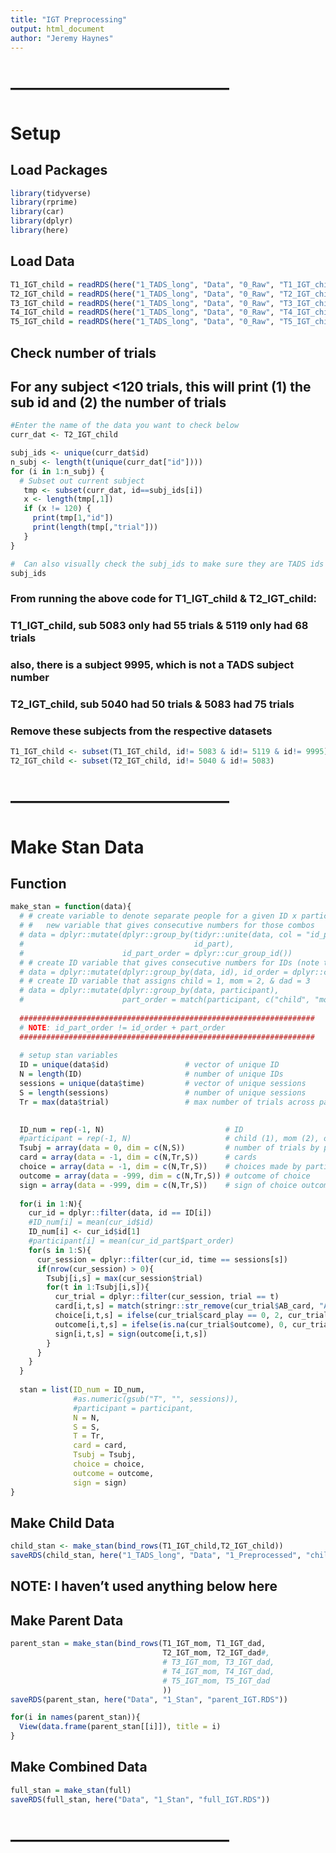 ```yaml
---
title: "IGT Preprocessing"
output: html_document
author: "Jeremy Haynes"
---
```




# --------------------------------------
# Setup
## Load Packages
```r
library(tidyverse)
library(rprime)
library(car)
library(dplyr)
library(here)
```



## Load Data
```r
T1_IGT_child = readRDS(here("1_TADS_long", "Data", "0_Raw", "T1_IGT_child.RDS"))
T2_IGT_child = readRDS(here("1_TADS_long", "Data", "0_Raw", "T2_IGT_child.RDS"))
T3_IGT_child = readRDS(here("1_TADS_long", "Data", "0_Raw", "T3_IGT_child.RDS"))
T4_IGT_child = readRDS(here("1_TADS_long", "Data", "0_Raw", "T4_IGT_child.RDS"))
T5_IGT_child = readRDS(here("1_TADS_long", "Data", "0_Raw", "T5_IGT_child.RDS"))

```


## Check number of trials
## For any subject <120 trials, this will print (1) the sub id and (2) the number of trials 
```r

#Enter the name of the data you want to check below
curr_dat <- T2_IGT_child

subj_ids <- unique(curr_dat$id)
n_subj <- length(t(unique(curr_dat["id"])))
for (i in 1:n_subj) {
  # Subset out current subject
   tmp <- subset(curr_dat, id==subj_ids[i])
   x <- length(tmp[,1])
   if (x != 120) {
     print(tmp[1,"id"])
     print(length(tmp[,"trial"]))
   }
}

#  Can also visually check the subj_ids to make sure they are TADS ids 
subj_ids
```

### From running the above code for T1_IGT_child & T2_IGT_child:

### T1_IGT_child, sub 5083 only had 55 trials & 5119 only had 68 trials
### also, there is a subject 9995, which is not a TADS subject number

### T2_IGT_child, sub 5040 had 50 trials & 5083 had 75 trials

### Remove these subjects from the respective datasets

```r
T1_IGT_child <- subset(T1_IGT_child, id!= 5083 & id!= 5119 & id!= 9995)
T2_IGT_child <- subset(T2_IGT_child, id!= 5040 & id!= 5083)

```


# --------------------------------------
# Make Stan Data
## Function
```r
make_stan = function(data){
  # # create variable to denote separate people for a given ID x participant combo & then another
  # #   new variable that gives consecutive numbers for those combos
  # data = dplyr::mutate(dplyr::group_by(tidyr::unite(data, col = "id_part", c(id, participant), remove = F),
  #                                      id_part),
  #                      id_part_order = dplyr::cur_group_id())
  # # create ID variable that gives consecutive numbers for IDs (note that ID references both child & parent)
  # data = dplyr::mutate(dplyr::group_by(data, id), id_order = dplyr::cur_group_id())
  # # create ID variable that assigns child = 1, mom = 2, & dad = 3
  # data = dplyr::mutate(dplyr::group_by(data, participant),
  #                      part_order = match(participant, c("child", "mom", "dad")[1:3]))
  
  ##################################################################
  # NOTE: id_part_order != id_order + part_order
  ##################################################################
  
  # setup stan variables
  ID = unique(data$id)                 # vector of unique ID 
  N = length(ID)                       # number of unique IDs
  sessions = unique(data$time)         # vector of unique sessions
  S = length(sessions)                 # number of unique sessions
  Tr = max(data$trial)                 # max number of trials across participants
  

  ID_num = rep(-1, N)                           # ID
  #participant = rep(-1, N)                     # child (1), mom (2), or dad (3)?
  Tsubj = array(data = 0, dim = c(N,S))         # number of trials by participant
  card = array(data = -1, dim = c(N,Tr,S))      # cards
  choice = array(data = -1, dim = c(N,Tr,S))    # choices made by participant
  outcome = array(data = -999, dim = c(N,Tr,S)) # outcome of choice
  sign = array(data = -999, dim = c(N,Tr,S))    # sign of choice outcome
  
  for(i in 1:N){
    cur_id = dplyr::filter(data, id == ID[i])
    #ID_num[i] = mean(cur_id$id)
    ID_num[i] <- cur_id$id[1]
    #participant[i] = mean(cur_id_part$part_order)
    for(s in 1:S){
      cur_session = dplyr::filter(cur_id, time == sessions[s])
      if(nrow(cur_session) > 0){
        Tsubj[i,s] = max(cur_session$trial)
        for(t in 1:Tsubj[i,s]){
          cur_trial = dplyr::filter(cur_session, trial == t)
          card[i,t,s] = match(stringr::str_remove(cur_trial$AB_card, "AB_"), LETTERS[1:4])
          choice[i,t,s] = ifelse(cur_trial$card_play == 0, 2, cur_trial$card_play)
          outcome[i,t,s] = ifelse(is.na(cur_trial$outcome), 0, cur_trial$outcome / 100)
          sign[i,t,s] = sign(outcome[i,t,s])
        }
      }
    }
  }
  
  stan = list(ID_num = ID_num,
              #as.numeric(gsub("T", "", sessions)),
              #participant = participant,
              N = N,
              S = S,
              T = Tr,
              card = card,
              Tsubj = Tsubj,
              choice = choice,
              outcome = outcome,
              sign = sign)
}
```


## Make Child Data
```r
child_stan <- make_stan(bind_rows(T1_IGT_child,T2_IGT_child))
saveRDS(child_stan, here("1_TADS_long", "Data", "1_Preprocessed", "child_IGT.RDS"))

```



## NOTE:  I haven't used anything below here
## Make Parent Data
```r
parent_stan = make_stan(bind_rows(T1_IGT_mom, T1_IGT_dad,
                                  T2_IGT_mom, T2_IGT_dad#,
                                  # T3_IGT_mom, T3_IGT_dad,
                                  # T4_IGT_mom, T4_IGT_dad,
                                  # T5_IGT_mom, T5_IGT_dad
                                  ))
saveRDS(parent_stan, here("Data", "1_Stan", "parent_IGT.RDS"))
```



```r
for(i in names(parent_stan)){
  View(data.frame(parent_stan[[i]]), title = i)
}
```



## Make Combined Data
```r
full_stan = make_stan(full)
saveRDS(full_stan, here("Data", "1_Stan", "full_IGT.RDS"))
```



# --------------------------------------
```r

```






























